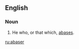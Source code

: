 ==English==

===Noun===
{{en-noun}}

# He who, or that which, [[abase]]s.

{{anagrams:en/aabers}}
[[ru:abaser]]